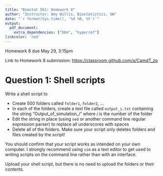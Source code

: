 ```yaml
---
title: "Biostat 561: Homework 8"
author: "Instructor: Amy Willis, Biostatistics, UW"
date: "`r format(Sys.time(), '%d %B, %Y')`"
output:
  pdf_document:
    extra_dependencies: ["bbm", "hyperref"]
linkcolor: 'red'
---
```


Homework 8 due May 29, 3:15pm

Link to Homework 8 submission: [https://classroom.github.com/a/CamdT_zp](https://classroom.github.com/a/CamdT_zp)

# Question 1: Shell scripts

Write a shell script to

- Create 500 folders called `folder1`, `folder2`, ...
- In each of the folders, create a text file called `output_i.txt` containing the string "Output_of_simulation_i" where $i$ is the number of the folder
- Edit the string in place (using `sed` or another command line regular expression parser) to replace all underscores with spaces
- Delete all of the folders. Make sure your script only deletes folders and files created by the script!

You should confirm that your script works as intended on your own computer. I strongly recommend using `vim` as a text editor to get used to writing scripts on the command line rather than with an interface.

Upload your shell script, but there is no need to upload the folders or their contents.
